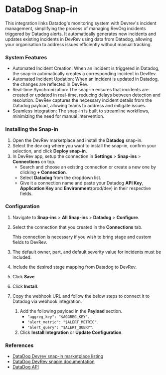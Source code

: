 # DataDog Snap-in

This integration links Datadog's monitoring system with Devrev's incident management, simplifying the process of managing RevOrg incidents triggered by Datadog alerts. It automatically generates new incidents and updates existing incidents in DevRev using data from Datadog, allowing your organisation to address issues efficiently without manual tracking.

### System Features

- Automated Incident Creation: When an incident is triggered in Datadog, the snap-in automatically creates a corresponding incident in DevRev.
- Automated Incident Updation: When an incident is updated in Datadog, the changes are reflected in DevRev.
- Real-time Synchronization: The snap-in ensures that incidents are created or updated in real-time, reducing delays between detection and resolution. DevRev captures the necessary incident details from the Datadog payload, allowing teams to address and mitigate issues.
- Seamless integration: The snap-in is built to streamline workflows, minimizing the need for manual intervention.

### Installing the Snap-in

1. Open the DevRev marketplace and install the **Datadog** snap-in.
2. Select the dev org where you want to install the snap-in, confirm your
selection, and click **Deploy snap-in**.
3. In DevRev app, setup the connection in **Settings** > **Snap-ins** >
**Connections** on top.
    - Search and choose an existing connection or create a new one by clicking
    **+ Connection**.
    - Select **Datadog** from the dropdown list.
    - Give it a connection name and paste your Datadog **API Key**, **Application
    Key** and **Environment**(prod/dev) in their respective fields.

### Configuration

1. Navigate to **Snap-ins** > **All Snap-ins** > **Datadog** > **Configure**.
2. Select the connection that you created in the **Connections** tab.
    
    This connection is necessary if you wish to bring stage and custom fields to DevRev.
    
3. The default owner, part, and default severity value for incidents must be included.
4. Include the desired stage mapping from Datadog to DevRev.
5. Click **Save**
6. Click **Install**.
7. Copy the webhook URL and follow the below steps to connect it to Datadog via webhook integration.
    1. Add the following payload in the **Payload** section.
        - `"aggreg_key": "$AGGREG_KEY"`.
        - `"alert_metric": "$ALERT_METRIC"`.
        - `"alert_query": "$ALERT_QUERY"`.
    2. Click **Install Integration** or **Update Configuration**.

### References

- [DataDog Devrev snap-in marketplace listing](https://marketplace.devrev.ai/datadog-snapin)
- [DataDog DevRev snapin documentation](https://devrev.ai/docs/integrations/datadog)
- [DataDog API](https://docs.datadoghq.com/api/latest/)
